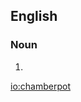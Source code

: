 ==English==

===Noun===
{{en-noun}}

# {{alternative spelling of|chamber pot|lang=en}}

[[io:chamberpot]]